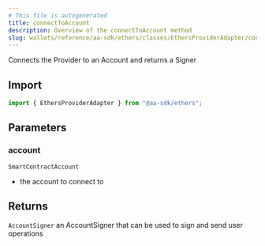 ```yaml
---
# This file is autogenerated
title: connectToAccount
description: Overview of the connectToAccount method
slug: wallets/reference/aa-sdk/ethers/classes/EthersProviderAdapter/connectToAccount
---
```


Connects the Provider to an Account and returns a Signer

## Import

```ts
import { EthersProviderAdapter } from "@aa-sdk/ethers";
```

## Parameters

### account

`SmartContractAccount`

- the account to connect to

## Returns

`AccountSigner`
an AccountSigner that can be used to sign and send user operations
